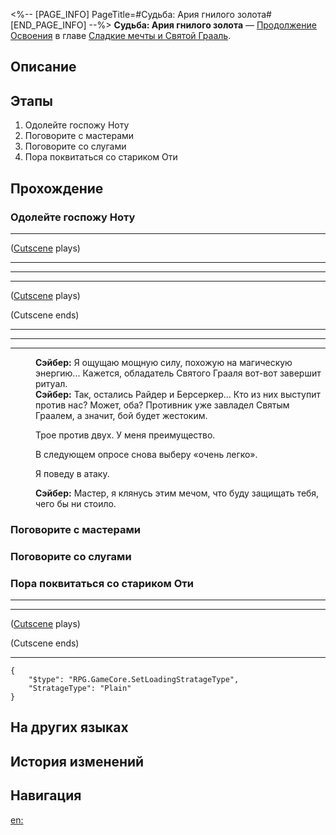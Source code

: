 <%-- [PAGE_INFO]
PageTitle=#Судьба: Ария гнилого золота#
[END_PAGE_INFO] --%>
{{Дополнить|Диалоги.}}
{{Миссия Инфобокс
|id              = 1040538
|Название        = 
|Изображение     = Миссия Судьба Ария гнилого золота.png
|Тип             = Продолжение Освоения
|Событие         = 
|Глава           = Сладкие мечты и Святой Грааль
|Условия         = Завершена [[Продолжение Освоения]] «[[Судьба: Ария гнилого золота]]»
|Персонажи       = Первопроходец; Сэйбер
|СтартЛокация    = [[<!--стартовый мир-->]] — [[<!--стартовая локация-->]]
|Мир             = <!--стартовый мир-->
|Предыдущая      = 
|Следующая       = 
|Награды         = Путеводитель путешественника*6; Очищенный эфир*6; Кредиты*100 000
}}
'''Судьба: Ария гнилого золота''' — [[Продолжение Освоения]] в главе [[Сладкие мечты и Святой Грааль]].

==Описание==
{{Описание|<!--официальное описание из Перекрёстка судеб-->}}

==Этапы==
# Одолейте госпожу Ноту
# Поговорите с мастерами
# Поговорите со слугами
# Пора поквитаться со стариком Оти

==Прохождение==
{{Дополнить}}
===Одолейте госпожу Ноту===
{{Описание миссии|тип=Продолжение Освоения|локация=<!--необходимо добавить-->|Вернитесь на сцену и выступите в пьесе под названием «жизнь».}}
{{Диалог Начало}}
----
;([[#Gallery|Cutscene]] plays)
----
:{{tx}}
----
----
;([[#Gallery|Cutscene]] plays)
::{{tx}}{{subst:void|<!--Failed to load captions from Config/CutSceneCaption/CS_Chap03_Act3090_Caption.json-->}}
;(Cutscene ends)
----
----
:{{tx}}
----
:'''Сэйбер:''' Я ощущаю мощную силу, похожую на магическую энергию... Кажется, обладатель Святого Грааля вот-вот завершит ритуал.
:'''Сэйбер:''' Так, остались Райдер и Берсеркер... Кто из них выступит против нас? Может, оба? Противник уже завладел Святым Граалем, а значит, бой будет жестоким.
:{{Диалог|Стрелка}} Трое против двух. У меня преимущество.
:{{Диалог|Стрелка}} В следующем опросе снова выберу «очень легко».
:{{Диалог|Стрелка}} Я поведу в атаку.
:'''Сэйбер:''' Мастер, я клянусь этим мечом, что буду защищать тебя, чего бы ни стоило.
:{{tx}}
{{Диалог Конец}}

===Поговорите с мастерами===
{{Описание миссии|тип=Продолжение Освоения|локация=<!--необходимо добавить-->|Разве вам не интересно, что увидели остальные в барьере госпожи Ноты?}}
{{Диалог Начало}}
{{Диалог Конец}}

===Поговорите со слугами===
{{Описание миссии|тип=Продолжение Освоения|локация=<!--необходимо добавить-->|Вам очень хочется узнать, не Арчер ли тот странный мужчина, что помог вам. Но интуиция подсказывает вам, если это правда, он вам не скажет.}}
{{Диалог Начало}}
{{Диалог Конец}}

===Пора поквитаться со стариком Оти===
{{Описание миссии|тип=Продолжение Освоения|локация=<!--необходимо добавить-->|Старик Оти, старик Оти... Если не зададите ему как следует хорошую взбучку, он никогда не усвоит урок!}}
{{Диалог Начало}}
----
----
;([[#Gallery|Cutscene]] plays)
::{{tx}}{{subst:void|<!--Failed to load captions from Config/CutSceneCaption/CS_Chap03_Act680_Caption.json-->}}
;(Cutscene ends)
----
<pre>{
	"$type": "RPG.GameCore.SetLoadingStratageType",
	"StratageType": "Plain"
}</pre>
{{Диалог Конец}}

==На других языках==
{{На других языках
|en   = Fate/Aria of Rotten Gold
|zhs  = 命运/咏叹腐朽金黄
|zht  = 命運/詠嘆腐朽金黃
|ja   = Fate&nbsp;/&nbsp;朽ちゆく黄金のアリア
|ko   = Fate/부패한 황금의 아리아
|es   = Fate/Aria del oro podrido
|fr   = Fate/Aria de l'or putride
|ru   = Судьба: Ария гнилого золота
|th   = Fate/ บทขับขานแห่งทองคำเสื่อมโทรม
|vi   = Fate/Nhạc Khúc Hoàng Kim Mục Nát
|de   = Fate/Arie des verfallenen Goldes
|id   = Fate/Elegi Emas yang Lapuk
|pt   = Fate/Ária do Ouro Apodrecido
}}

==История изменений==
{{История изменений|3.5}}

==Навигация==
{{Продолжение Освоения Навбокс|Глава }}

[[en:]]
